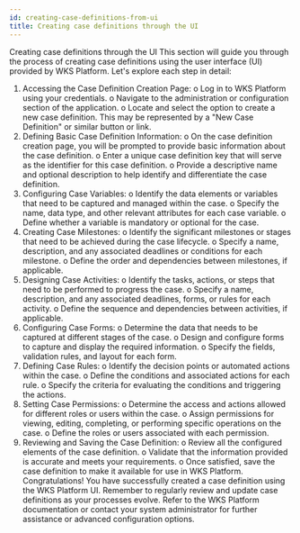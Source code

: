```yaml
---
id: creating-case-definitions-from-ui
title: Creating case definitions through the UI
---
```


Creating case definitions through the UI
This section will guide you through the process of creating case definitions using the user interface (UI) provided by WKS Platform. Let's explore each step in detail:
1.	Accessing the Case Definition Creation Page:
o	Log in to WKS Platform using your credentials.
o	Navigate to the administration or configuration section of the application.
o	Locate and select the option to create a new case definition. This may be represented by a "New Case Definition" or similar button or link.
2.	Defining Basic Case Definition Information:
o	On the case definition creation page, you will be prompted to provide basic information about the case definition.
o	Enter a unique case definition key that will serve as the identifier for this case definition.
o	Provide a descriptive name and optional description to help identify and differentiate the case definition.
3.	Configuring Case Variables:
o	Identify the data elements or variables that need to be captured and managed within the case.
o	Specify the name, data type, and other relevant attributes for each case variable.
o	Define whether a variable is mandatory or optional for the case.
4.	Creating Case Milestones:
o	Identify the significant milestones or stages that need to be achieved during the case lifecycle.
o	Specify a name, description, and any associated deadlines or conditions for each milestone.
o	Define the order and dependencies between milestones, if applicable.
5.	Designing Case Activities:
o	Identify the tasks, actions, or steps that need to be performed to progress the case.
o	Specify a name, description, and any associated deadlines, forms, or rules for each activity.
o	Define the sequence and dependencies between activities, if applicable.
6.	Configuring Case Forms:
o	Determine the data that needs to be captured at different stages of the case.
o	Design and configure forms to capture and display the required information.
o	Specify the fields, validation rules, and layout for each form.
7.	Defining Case Rules:
o	Identify the decision points or automated actions within the case.
o	Define the conditions and associated actions for each rule.
o	Specify the criteria for evaluating the conditions and triggering the actions.
8.	Setting Case Permissions:
o	Determine the access and actions allowed for different roles or users within the case.
o	Assign permissions for viewing, editing, completing, or performing specific operations on the case.
o	Define the roles or users associated with each permission.
9.	Reviewing and Saving the Case Definition:
o	Review all the configured elements of the case definition.
o	Validate that the information provided is accurate and meets your requirements.
o	Once satisfied, save the case definition to make it available for use in WKS Platform.
Congratulations! You have successfully created a case definition using the WKS Platform UI. Remember to regularly review and update case definitions as your processes evolve. Refer to the WKS Platform documentation or contact your system administrator for further assistance or advanced configuration options.
